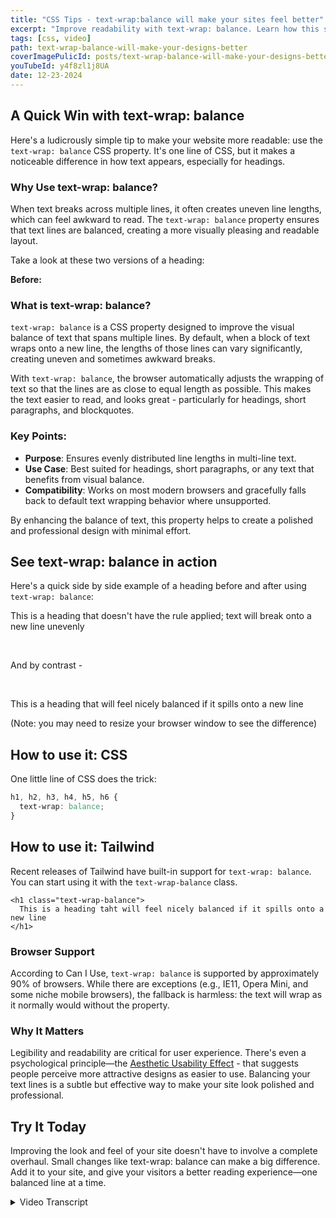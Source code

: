 ```yaml
---
title: "CSS Tips - text-wrap:balance will make your sites feel better"
excerpt: "Improve readability with text-wrap: balance. Learn how this simple CSS property creates visually balanced text for better user experience and design polish."
tags: [css, video]
path: text-wrap-balance-will-make-your-designs-better
coverImagePulicId: posts/text-wrap-balance-will-make-your-designs-better/cover
youTubeId: y4f8zl1j8UA
date: 12-23-2024
---
```


## A Quick Win with text-wrap: balance

Here's a ludicrously simple tip to make your website more readable: use the `text-wrap: balance` CSS property. It's one line of CSS, but it makes a noticeable difference in how text appears, especially for headings.

### Why Use text-wrap: balance?

When text breaks across multiple lines, it often creates uneven line lengths, which can feel awkward to read. The `text-wrap: balance` property ensures that text lines are balanced, creating a more visually pleasing and readable layout.

Take a look at these two versions of a heading:

**Before:**


### What is text-wrap: balance?

`text-wrap: balance` is a CSS property designed to improve the visual balance of text that spans multiple lines. By default, when a block of text wraps onto a new line, the lengths of those lines can vary significantly, creating uneven and sometimes awkward breaks.

With `text-wrap: balance`, the browser automatically adjusts the wrapping of text so that the lines are as close to equal length as possible. This makes the text easier to read, and looks great - particularly for headings, short paragraphs, and blockquotes.

### Key Points:
- **Purpose**: Ensures evenly distributed line lengths in multi-line text.
- **Use Case**: Best suited for headings, short paragraphs, or any text that benefits from visual balance.
- **Compatibility**: Works on most modern browsers and gracefully falls back to default text wrapping behavior where unsupported.

By enhancing the balance of text, this property helps to create a polished and professional design with minimal effort.

## See text-wrap: balance in action

Here's a quick side by side example of a heading before and after using `text-wrap: balance`:

<heading className="text-3xl font-bold text-purple-700">This is a heading that doesn't have the rule applied; text will break onto a new line unevenly</heading>

<br />

And by contrast -

<br />

<heading className="text-balance text-3xl font-bold text-purple-700">This is a heading that will feel nicely balanced if it spills onto a new line</heading>



(Note: you may need to resize your browser window to see the difference)




## How to use it: CSS

One little line of CSS does the trick:

```css
h1, h2, h3, h4, h5, h6 {
  text-wrap: balance;
}
```

## How to use it: Tailwind

Recent releases of Tailwind have built-in support for `text-wrap: balance`. You can start using it with the `text-wrap-balance` class.

```
<h1 class="text-wrap-balance">
  This is a heading taht will feel nicely balanced if it spills onto a new line
</h1>
```

### Browser Support
According to Can I Use, `text-wrap: balance` is supported by approximately 90% of browsers. While there are exceptions (e.g., IE11, Opera Mini, and some niche mobile browsers), the fallback is harmless: the text will wrap as it normally would without the property.

### Why It Matters
Legibility and readability are critical for user experience. There's even a psychological principle—the [Aesthetic Usability Effect](https://mikebifulco.com/newsletter/aesthetic-usability-effect) - that suggests people perceive more attractive designs as easier to use. Balancing your text lines is a subtle but effective way to make your site look polished and professional.


## Try It Today
Improving the look and feel of your site doesn't have to involve a complete overhaul. Small changes like text-wrap: balance can make a big difference. Add it to your site, and give your visitors a better reading experience—one balanced line at a time.



<details>
  <summary className="text-lg font-bold inline ml-4 cursor-pointer text-pink-600">
      Video Transcript
  </summary>

  [00:00:00] **Mike Bifulco:** Hey, what's up friends. This is Mike from tiny improvements. I have a ludicrously simple tip for you.

  [00:00:03] That's going to make your sites look better with one line of CSS. And I cannot believe how easy this is, which is why I'm making a video about it.


  Side by side Demo: Single post

  [00:00:10] **Mike Bifulco:** What we're looking at here is my website. I've made a change. That is exactly one line of CSS between this and the version you're about to see.

  [00:00:16] And I think the change is tremendous. Take a look at this.

  [00:00:21] Again, version one. Version two.

  [00:00:23] Version one. Version two. Version one. How to set up self healing, URLs, and next JS for better. SEO. Version two, how to set up self healing, URLs, and next JS for better SEO. I think that's a little more readable. Don't you?

  [00:00:38] Maybe he doesn't pronounce enough here. Let's look at a more detailed example.


  Side by Side example: Lots of posts

  [00:00:41] **Mike Bifulco:** this is my newsletter page, where I list off many newsletters that I've written in the past.


  Subscribe to 💌 Tiny Improvements

  [00:00:45] **Mike Bifulco:** If you're watching this and you don't subscribe already I would love it if you did. I write a weekly newsletter called tiny improvements with product tips for startup founders, product builders, and indie hackers, based on my experience, building startups in the past and currently building my startup Craftwork, which is a Y [00:01:00] Combinator backed startup.


  Looking at the change

  [00:01:00] **Mike Bifulco:** now let's take a look at this change here.

  [00:01:02] It's much more pronounced when you see it multiple times.

  [00:01:04] So, what we're looking at is CSS change that brings balance to text when it breaks across lines. And that is almost exactly what the change is. It is CSS, text balance.

  [00:01:14] If I pull this up on the Chrome for developers site, you can see from my pal, Adam Argyle, a super straight forward tutorial on what this thing looks like.

  [00:01:24] And the change is pretty easy to see when it's animated like this. Although it's a little hard to describe what's happening is the balanced version is trying to make the text break into lines that are roughly evenly sized.

  [00:01:33] So it has a lot more visual balance. It's a little easier to parse because your eyes and jumping from one line to the next isn't quite as far of a distance on the balanced version versus the unbalanced version. It also works with Arabic text, right to left left to right. It doesn't matter.

  [00:01:46] There are some limitations here.

  [00:01:48] This balance rule works on up to six lines, which means that if you apply it to everything, it won't work for long paragraphs, for example. But the nature of this rule really applies to headings. This is more or less the way that this should be applied [00:02:00] and I'll show you how I did it on my site.

  [00:02:01] Next.


  Implementation details in Next.js with Tailwind

  [00:02:01] **Mike Bifulco:** This is what you have to do to make this thing happen on your site, where you're implementing headings. You need to add a text balance rule to it. This has done with tailwind. So it's applying the text wrap, colon balance CSS property to my headings. And this component happens to apply to all the headings on my site. So it was super easy to do, but if you had to do it somewhere else, it would look something like this. Const balanced, heading. Equals. Return H one style equals there you go.

  [00:02:31] Tax rate balance. This would do it. If you need to do it, one-off for some reason, but you could also apply this to block quotes. Like the Google article explained. So const balanced block quote equals tax wrap balance, or in tailwind land, you could do. Class name equals text balance, not work just as well.

  [00:02:51] Matter of fact, let's go do this for the block quote on my site too.

  [00:02:53] I have this. Lovely block quote, component that I use to render block quotes on my site. And I think it's a reasonable thing [00:03:00] to add text balance here as well. So we're going to do that and that will improve the aesthetics of my site. That's super nice. It's very subtle. People may never notice that this happens, but it should make it so that when your title's going to a second line, the look that much nicer, pretty cool, right? I thought so.


  ## Can I use it yet though?

  [00:03:13] **Mike Bifulco:** Last thing I know what you're thinking. Is this something that I can actually use yet? Well, the good news is pretty much, yes. According to can I use this is used by almost 90% of browsers on the internet, which is fantastic. My apologies to people who use IE 11 opera mini UC browser for Android QQ, browser, Baidu browser, or Caio S browser.

  [00:03:32] You're going to have to wait a little bit longer to see nice titles on my site, but in the meanwhile, the fallbacks. All back scenario for this is that your text will rep as it used to, if you're using this rule. So I consider this relatively safe to use.

  [00:03:44] It's also already supported by tailwind, which is fantastic.

  [00:03:47] I think you should go add this to your site and give it a shot. Legibility and readability are really important for user experience. And there's this thing called the aesthetic usability effect that the better looking your site is the better looking your product is.

  [00:03:58] The more people will [00:04:00] inherently like it. It's a scientifically proven thing that, the better looking something is the more people put value in it.

  [00:04:05] So why not? I don't want line change like this.

  [00:04:07] That gets you some real wins for free.

  [00:04:09] All right.

  [00:04:09] That's a quick tip. I hope it's helpful for you until next time.

  [00:04:12] My name is Mike Bifulco. This is a tiny improvements. Give them hell out there.

  [00:04:15] ​



</details>
